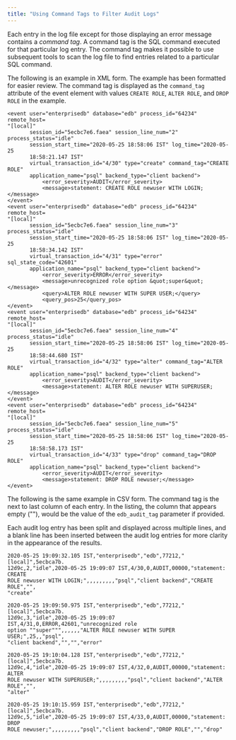 ```yaml
---
title: "Using Command Tags to Filter Audit Logs"
---
```


<div id="using_command_tags_to_filter_audit_logs" class="registered_link"></div>

Each entry in the log file except for those displaying an error message contains a *command tag*. A command tag is the SQL command executed for that particular log entry. The command tag makes it possible to use subsequent tools to scan the log file to find entries related to a particular SQL command.

The following is an example in XML form. The example has been formatted for easier review. The command tag is displayed as the `command_tag` attribute of the event element with values `CREATE ROLE`, `ALTER ROLE`, and `DROP ROLE` in the example.

```text
<event user="enterprisedb" database="edb" process_id="64234" remote_host=
"[local]"
       session_id="5ecbc7e6.faea" session_line_num="2" process_status="idle"
       session_start_time="2020-05-25 18:58:06 IST" log_time="2020-05-25
       18:58:21.147 IST"
       virtual_transaction_id="4/30" type="create" command_tag="CREATE ROLE"
       application_name="psql" backend_type="client backend">
           <error_severity>AUDIT</error_severity>
           <message>statement: CREATE ROLE newuser WITH LOGIN;</message>
</event>
<event user="enterprisedb" database="edb" process_id="64234" remote_host=
"[local]"
       session_id="5ecbc7e6.faea" session_line_num="3" process_status="idle"
       session_start_time="2020-05-25 18:58:06 IST" log_time="2020-05-25
       18:58:34.142 IST"
       virtual_transaction_id="4/31" type="error" sql_state_code="42601"
       application_name="psql" backend_type="client backend">
           <error_severity>ERROR</error_severity>
           <message>unrecognized role option &quot;super&quot;</message>
           <query>ALTER ROLE newuser WITH SUPER USER;</query>
           <query_pos>25</query_pos>
</event>
<event user="enterprisedb" database="edb" process_id="64234" remote_host=
"[local]"
       session_id="5ecbc7e6.faea" session_line_num="4" process_status="idle"
       session_start_time="2020-05-25 18:58:06 IST" log_time="2020-05-25
       18:58:44.680 IST"
       virtual_transaction_id="4/32" type="alter" command_tag="ALTER ROLE"
       application_name="psql" backend_type="client backend">
           <error_severity>AUDIT</error_severity>
           <message>statement: ALTER ROLE newuser WITH SUPERUSER;</message>
</event>
<event user="enterprisedb" database="edb" process_id="64234" remote_host=
"[local]"
       session_id="5ecbc7e6.faea" session_line_num="5" process_status="idle"
       session_start_time="2020-05-25 18:58:06 IST" log_time="2020-05-25
       18:58:58.173 IST"
       virtual_transaction_id="4/33" type="drop" command_tag="DROP ROLE"
       application_name="psql" backend_type="client backend">
           <error_severity>AUDIT</error_severity>
           <message>statement: DROP ROLE newuser;</message>
</event>
```

The following is the same example in CSV form. The command tag is the next to last column of each entry. In the listing, the column that appears empty (""), would be the value of the `edb_audit_tag` parameter if provided.

Each audit log entry has been split and displayed across multiple lines, and a blank line has been inserted between the audit log entries for more clarity in the appearance of the results.

```text
2020-05-25 19:09:32.105 IST,"enterprisedb","edb",77212,"[local]",5ecbca7b.
12d9c,2,"idle",2020-05-25 19:09:07 IST,4/30,0,AUDIT,00000,"statement: CREATE
ROLE newuser WITH LOGIN;",,,,,,,,,"psql","client backend","CREATE ROLE","",
"create"

2020-05-25 19:09:50.975 IST,"enterprisedb","edb",77212,"[local]",5ecbca7b.
12d9c,3,"idle",2020-05-25 19:09:07 IST,4/31,0,ERROR,42601,"unrecognized role
option ""super""",,,,,,"ALTER ROLE newuser WITH SUPER USER;",25,,"psql",
"client backend","","","error"

2020-05-25 19:10:04.128 IST,"enterprisedb","edb",77212,"[local]",5ecbca7b.
12d9c,4,"idle",2020-05-25 19:09:07 IST,4/32,0,AUDIT,00000,"statement: ALTER
ROLE newuser WITH SUPERUSER;",,,,,,,,,"psql","client backend","ALTER ROLE","",
"alter"

2020-05-25 19:10:15.959 IST,"enterprisedb","edb",77212,"[local]",5ecbca7b.
12d9c,5,"idle",2020-05-25 19:09:07 IST,4/33,0,AUDIT,00000,"statement: DROP
ROLE newuser;",,,,,,,,,"psql","client backend","DROP ROLE","","drop"
```
